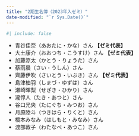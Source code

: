 ```yaml
---
title: "2期生名簿（2023年入ゼミ）"
date-modified: "`r Sys.Date()`"
---
```


```r
#| include: false
```

* 青谷佳奈（あおたに・かな）さん **【ゼミ代表】**
* 大土康介（おおつち・こうすけ）さん **【ゼミ代表】**
* 加藤涼太（かとう・りょうた）さん
* 蔡雨晨（さい・うしん）さん
* 齊藤伊吹（さいとう・いぶき）さん **【ゼミ代表】**
* 島津柚羽（しまづ・ゆずは）さん
* 瀬崎暉梨（せざき・ひかり）さん
* 瀧惇人（たき・あつと）さん
* 谷口光央（たにぐち・みつお）さん
* 月原陸斗（つきはら・りくと）さん
* 橋本みなみ（はしもと・みなみ）さん
* 渡部敦子（わたなべ・あつこ）さん